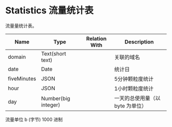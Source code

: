 # Statistics 流量统计表

流量量统计表。

| Name        | Type                | Relation With | Description         |
|-------------|---------------------|---------------|---------------------|
| domain      | Text(short text)    |               | 关联的域名               |
| date        | Date                |               | 统计日                 |
| fiveMinutes | JSON                |               | 5分钟颗粒度统计            |
| hour        | JSON                |               | 1小时颗粒度统计            |
| day         | Number(big integer) |               | 一天的总使用量（以 byte 为单位） |


流量单位 b (字节) 1000 进制
